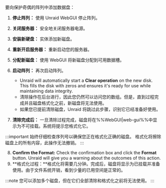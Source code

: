 要向保护奇偶的阵列中添加数据盘：

1. **停止阵列：** 使用 Unraid WebGUI 停止阵列。

2. **关闭服务器：** 安全地关闭服务器电源。

3. **安装新硬盘：** 实体添加新磁盘。

4. **重新开启服务器：** 重新启动您的服务器。

5. **分配新磁盘：** 使用 WebGUI 将新磁盘分配到可用数据槽。

6. **启动阵列：** 再次启动阵列。

   - Unraid will automatically start a **Clear operation** on the new disk. This fills the disk with zeros and ensures it's ready for use while maintaining data integrity.
   - 清除操作在后台进行，因此您仍然可以访问您的数组。但是，直到过程完成并且磁盘格式化之前，新磁盘将无法使用。
   - 如果您已提前清除磁盘，Unraid 将跳过此步骤，识别它已经准备好使用。

7. **清除完成后：** 一旦清除过程完成，磁盘将在%%WebGUI|web-gui%%中显示为不可挂载。系统将提示您格式化它。

:::important
始终仔细检查序列号以确保您正在格式化正确的磁盘。 格式化将擦除磁盘上的所有内容，此操作无法撤销。
:::

8. **Confirm the Format:** Check the confirmation box and click the **Format** button. Unraid will give you a warning about the outcomes of this action.
9. \*\*格式化过程：\*\*格式化将需要几分钟。完成后，磁盘将显示为已挂载并准备使用。由于文件系统开销，看到少量的已用空间是正常的。

:::note
您可以添加多个磁盘，但在它们全部清除和格式化之前将无法使用。
:::
